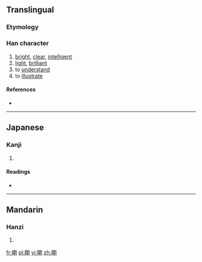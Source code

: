 {{also|明}}
==Translingual==

===Etymology===
{{Han compound|囧|月|t1=bright|t2=moon|ls=ic}}

===Han character===
{{Han char|rn=74|rad=月|as=07|sn=11|four=|canj=田月月 (WBB)}}

# [[bright]], [[clear]], [[intelligent]]
# [[light]], [[brilliant]]
# to [[understand]]
# to [[illustrate]]

====References====
* {{Han ref|kx=0505.270|dkj=14366|dj=0884.210|hdz=32078.080|uh=6719|ud=26393}}

----

==Japanese==

===Kanji===
{{ja-kanji|grade=|rs=月07}}

# {{defn|Japanese|sort=月07}}

====Readings====
* {{ja-readings|on=[[めい]] (mei), [[みょう]] (myō)|kun=[[ああかり]] (aakari), [[あかあるい]] (akaarui), [[あかあるむ]] (akaarumu)}}

----

==Mandarin==

===Hanzi===
{{cmn-hanzi|pin=[[míng]] ([[ming2]])|wg=ming<sup>2</sup>}}

# {{defn|Mandarin|sort=月07}}

[[fr:朙]]
[[pl:朙]]
[[vi:朙]]
[[zh:朙]]